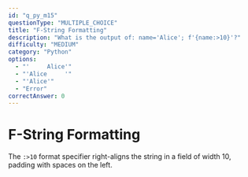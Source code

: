 ```yaml
---
id: "q_py_m15"
questionType: "MULTIPLE_CHOICE"
title: "F-String Formatting"
description: "What is the output of: name='Alice'; f'{name:>10}'?"
difficulty: "MEDIUM"
category: "Python"
options:
  - "'     Alice'"
  - "'Alice     '"
  - "'Alice'"
  - "Error"
correctAnswer: 0
---
```


# F-String Formatting

The `:>10` format specifier right-aligns the string in a field of width 10, padding with spaces on the left.
